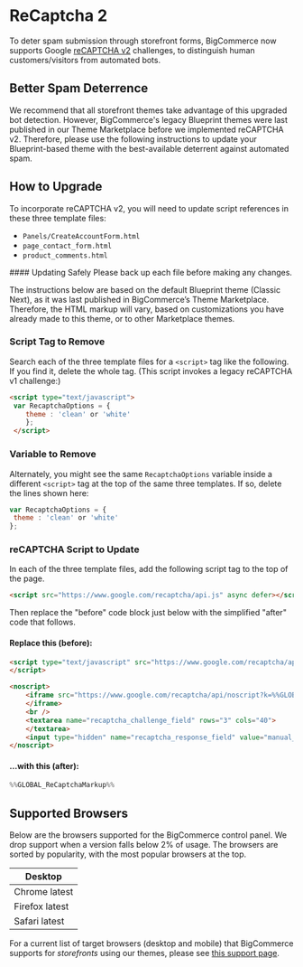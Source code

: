 # ReCaptcha 2

 

To deter spam submission through storefront forms, BigCommerce now supports Google [reCAPTCHA v2](https://support.google.com/recaptcha/?hl=en#6080933) challenges, to distinguish human customers/visitors from automated bots.

## Better Spam Deterrence

We recommend that all storefront themes take advantage of this upgraded bot detection. However, BigCommerce's legacy Blueprint themes were last published in our Theme Marketplace before we implemented reCAPTCHA v2. Therefore, please use the following instructions to update your Blueprint-based theme with the best-available deterrent against automated spam.

## How to Upgrade

To incorporate reCAPTCHA v2, you will need to update script references in these three template files: 

* `Panels/CreateAccountForm.html`
* `page_contact_form.html`
* `product_comments.html`

    
<Callout type="warning">
 #### Updating Safely 
 Please back up each file before making any changes. 
</Callout>
 
The instructions below are based on the default Blueprint theme (Classic Next), as it was last published in BigCommerce’s Theme Marketplace. Therefore, the HTML markup will vary, based on customizations you have already made to this theme, or to other Marketplace themes.



### Script Tag to Remove
Search each of the three template files for a ``<script>`` tag like the following. If you find it, delete the whole tag. (This script invokes a legacy reCAPTCHA v1 challenge:)

```html filename="Script Tag to Remove" showLineNumbers copy
<script type="text/javascript"> 
 var RecaptchaOptions = { 
    theme : 'clean' or 'white' 
    }; 
 </script>
```
### Variable to Remove

Alternately, you might see the same `RecaptchaOptions` variable inside a different `<script>` tag at the top of the same three templates. If so, delete the lines shown here:


```js filename="Variable to Remove" showLineNumbers copy
var RecaptchaOptions = { 
 theme : 'clean' or 'white'
};

```

### reCAPTCHA Script to Update

In each of the three template files, add the following script tag to the top of the page.


```html filename="Script Tag to Update" copy
<script src="https://www.google.com/recaptcha/api.js" async defer></script>
```

Then replace the "before" code block just below with the simplified "after" code that follows.

#### Replace this (before):
 
```html filename="Script Tag to Remove" showLineNumbers copy
<script type="text/javascript" src="https://www.google.com/recaptcha/api/challenge?k=%%GLOBAL_ReCaptchaAPIKeyPublic%%">
</script>

<noscript>
    <iframe src="https://www.google.com/recaptcha/api/noscript?k=%%GLOBAL_ReCaptchaAPIKeyPublic%%" height="300" width="500" frameborder="0">
    </iframe>
    <br />
    <textarea name="recaptcha_challenge_field" rows="3" cols="40">
    </textarea>
    <input type="hidden" name="recaptcha_response_field" value="manual_challenge">
</noscript>
```

#### ...with this (after):

```java filename="" copy
%%GLOBAL_ReCaptchaMarkup%%
```

## Supported Browsers 

Below are the browsers supported for the BigCommerce control panel. We drop support when a version falls below 2% of usage. The browsers are sorted by popularity, with the most popular browsers at the top.

| Desktop |
|-|
| Chrome latest |
| Firefox latest |
| Safari latest |

For a current list of target browsers (desktop and mobile) that BigCommerce supports for _storefronts_ using our themes, please see [this support page](https://support.bigcommerce.com/s/article/Themes-Supported-Browsers?language=en_US).
